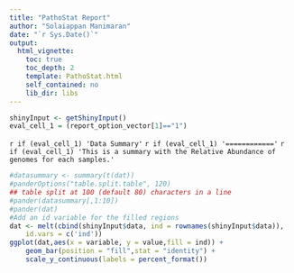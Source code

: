 ```yaml
---
title: "PathoStat Report"
author: "Solaiappan Manimaran"
date: "`r Sys.Date()`"
output: 
  html_vignette:
    toc: true
    toc_depth: 2
    template: PathoStat.html
    self_contained: no
    lib_dir: libs
---
```


```r
shinyInput <- getShinyInput()
eval_cell_1 = (report_option_vector[1]=="1")
```
`r if (eval_cell_1) 'Data Summary'`
`r if (eval_cell_1) '============'`
`r if (eval_cell_1) 'This is a summary with the Relative Abundance of genomes for each samples.'`
```r
#datasummary <- summary(t(dat))
#panderOptions("table.split.table", 120)  
## table split at 100 (default 80) characters in a line
#pander(datasummary[,1:10])
#pander(dat)
#Add an id variable for the filled regions
dat <- melt(cbind(shinyInput$data, ind = rownames(shinyInput$data)), 
    id.vars = c('ind'))
ggplot(dat,aes(x = variable, y = value,fill = ind)) + 
    geom_bar(position = "fill",stat = "identity") + 
    scale_y_continuous(labels = percent_format())

```
